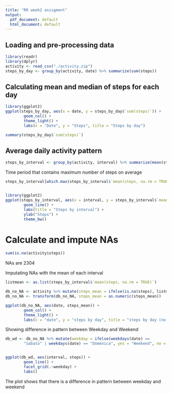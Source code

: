 ```yaml
---
title: "RR week2 assigment"
output:
  pdf_document: default
  html_document: default
---
```

## Loading and pre-processing data

```r
library(readr)
library(dplyr)
activity <- read_csv("./activity.zip")
steps_by_day <- group_by(activity, date) %>% summarize(sum(steps))

```

## Calculating mean and median of steps for each day

```r

library(ggplot2)
ggplot(steps_by_day, aes(x = date, y = steps_by_day$`sum(steps)`)) + 
        geom_col() +
        theme_light() +
        labs(x = "Date", y = "Steps", title = "Steps by day")

summary(steps_by_day$`sum(steps)`)
```

## Average daily activity pattern

```r
steps_by_interval <- group_by(activity, interval) %>% summarize(mean(steps, na.rm = TRUE))
```

Time period that contains maximum number of steps on average 
```r
steps_by_interval[which.max(steps_by_interval$`mean(steps, na.rm = TRUE)`),]


library(ggplot2)
ggplot(steps_by_interval, aes(x = interval, y = steps_by_interval$`mean(steps, na.rm = TRUE)`)) +
        geom_line() +
        labs(title = "Steps by interval") +
        ylab("Steps") +
        theme_bw()
````

# Calculate and impute NAs

```r
sum(is.na(activity$steps))
```
NAs are 2304

Imputating NAs with the mean of each interval

```r
listmean <- as.list(steps_by_interval$`mean(steps, na.rm = TRUE)`)

db_no_NA <- activity %>% mutate(steps_mean = ifelse(is.na(steps), listmean, steps))
db_no_NA <- transform(db_no_NA, steps_mean = as.numeric(steps_mean))

ggplot(db_no_NA, aes(date, steps_mean)) +
        geom_col() +
        theme_light() +
        labs(x = "date", y = "steps by day", title = "steps by day (no NAs)")
```

Showing difference in pattern between Weekday and Weekend

```r
db_wd <- db_no_NA %>% mutate(weekday = ifelse(weekdays(date) == 
        "Sabato" | weekdays(date) == "Domenica", yes = "Weekend", no = "Weekday"))


ggplot(db_wd, aes(interval, steps)) +
        geom_line() +
        facet_grid(.~weekday) +
        labs()
```

The plot shows that there is a difference in pattern between weekday and weekend



